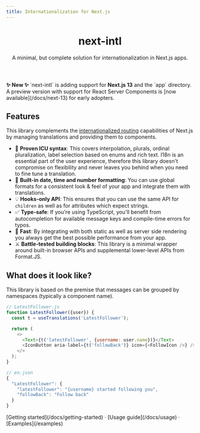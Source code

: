 ```yaml
---
title: Internationalization for Next.js
---
```



<header className={styles.header}>
  <h1 className="text-center md:text-5xl">next-intl</h1>
  <div className="bleed relative mt-6 -mx-6 md:-mx-8 2xl:-mx-24">
    <div className="mx-auto max-w-full w-[880px] text-center px-4">
      <p className="text-lg text-gray-600 md:!text-2xl">
        A minimal, but complete solution for internationalization in Next.js
        apps.
      </p>
    </div>
  </div>
</header>

<aside className={styles.announcement}>
  <b className={styles.bold}>✨ New ✨ </b> `next-intl` is adding support
  for
  <b>Next.js 13</b> and the `app` directory. A preview version with support for React
  Server Components is [now available](/docs/next-13) for early adopters.
</aside>

## Features

This library complements the [internationalized routing](https://nextjs.org/docs/advanced-features/i18n-routing) capabilities of Next.js by managing translations and providing them to components.

- 🌟 **Proven ICU syntax**: This covers interpolation, plurals, ordinal pluralization, label selection based on enums and rich text. I18n is an essential part of the user experience, therefore this library doesn't compromise on flexibility and never leaves you behind when you need to fine tune a translation.
- 📅 **Built-in date, time and number formatting**: You can use global formats for a consistent look & feel of your app and integrate them with translations.
- 💡 **Hooks-only API**: This ensures that you can use the same API for `children` as well as for attributes which expect strings.
- ✅ **Type-safe**: If you're using TypeScript, you'll benefit from autocompletion for available message keys and compile-time errors for typos.
- 🚀 **Fast**: By integrating with both static as well as server side rendering you always get the best possible performance from your app.
- ⚔️ **Battle-tested building blocks**: This library is a minimal wrapper around built-in browser APIs and supplemental lower-level APIs from Format.JS.

## What does it look like?

This library is based on the premise that messages can be grouped by namespaces (typically a component name).

```js
// LatestFollower.js
function LatestFollower({user}) {
  const t = useTranslations('LatestFollower');

  return (
    <>
      <Text>{t('latestFollower', {username: user.name})}</Text>
      <IconButton aria-label={t('followBack')} icon={<FollowIcon />} />
    </>
  );
}
```

```js
// en.json
{
  "LatestFollower": {
    "latestFollower": "{username} started following you",
    "followBack": "Follow back"
  }
}
```

<div className="pt-8">
  [Getting started](/docs/getting-started) · [Usage guide](/docs/usage) ·
  [Examples](/examples)
</div>
